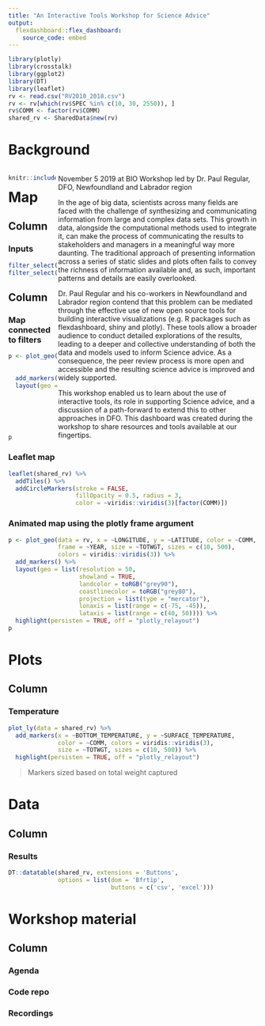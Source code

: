 ```yaml
---
title: "An Interactive Tools Workshop for Science Advice"
output: 
  flexdashboard::flex_dashboard:
    source_code: embed
---
```


```r
library(plotly)
library(crosstalk)
library(ggplot2)
library(DT)
library(leaflet)
rv <- read.csv("RV2010_2018.csv")
rv <- rv[which(rv$SPEC %in% c(10, 30, 2550)), ]
rv$COMM <- factor(rv$COMM)
shared_rv <- SharedData$new(rv)
```


Background {data-icon="fa-file-alt"}
=======================================

<div style="float: left; width: 19%; padding-right: 1%;">


```r
knitr::include_graphics("stickers-fish.jpg")
```

</div>  
    
<div style="float: right; width: 80%;">

November 5 2019 at BIO
Workshop led by Dr. Paul Regular, DFO, Newfoundland and Labrador region

In the age of big data, scientists across many fields are faced with the challenge of synthesizing and communicating information from large and complex data sets. This growth in data, alongside the computational methods used to integrate it, can make the process of communicating the results to stakeholders and managers in a meaningful way more daunting. The traditional approach of presenting information across a series of static slides and plots often fails to convey the richness of information available and, as such, important patterns and details are easily overlooked. 

Dr. Paul Regular and his co-workers in Newfoundland and Labrador region contend that this problem can be mediated through the effective use of new open source tools for building interactive visualizations (e.g. R packages such as flexdashboard, shiny and plotly). These tools allow a broader audience to conduct detailed explorations of the results, leading to a deeper and collective understanding of both the data and models used to inform Science advice. As a consequence, the peer review process is more open and accessible and the resulting science advice is improved and widely supported.

This workshop enabled us to learn about the use of interactive tools, its role in supporting Science advice, and a discussion of a path-forward to extend this to other approaches in DFO. This dashboard was created during the workshop to share resources and tools available at our fingertips. 

</div>


Map {data-icon="fa-map"}
=======================================

Column {.sidebar}
-------------------------------------

### Inputs

```r

filter_select("MISSION", "Mission", shared_rv, ~MISSION)
filter_select("COMM", "Species", shared_rv, ~COMM)

```


Column {.tabset}
-------------------------------------

### Map connected to filters

```r

p <- plot_geo(data = shared_rv, x = ~LONGITUDE, y = ~LATITUDE, color = ~COMM,
              size = ~TOTWGT, sizes = c(10, 500),
              colors = viridis::viridis(3)) %>%  
  add_markers() %>%                                       
  layout(geo = list(resolution = 50,                      
                    showland = TRUE,                      
                    landcolor = toRGB("grey90"),          
                    coastlinecolor = toRGB("grey80"),
                    projection = list(type = "mercator"),    
                    lonaxis = list(range = c(-75, -45)),    
                    lataxis = list(range = c(40, 50))))
p
```

### Leaflet map

```r

leaflet(shared_rv) %>%
  addTiles() %>%
  addCircleMarkers(stroke = FALSE,
                   fillOpacity = 0.5, radius = 3,
                   color = ~viridis::viridis(3)[factor(COMM)])

```


### Animated map using the plotly frame argument

```r

p <- plot_geo(data = rv, x = ~LONGITUDE, y = ~LATITUDE, color = ~COMM,
              frame = ~YEAR, size = ~TOTWGT, sizes = c(10, 500),
              colors = viridis::viridis(3)) %>%  
  add_markers() %>%                                       
  layout(geo = list(resolution = 50,                      
                    showland = TRUE,                      
                    landcolor = toRGB("grey90"),          
                    coastlinecolor = toRGB("grey80"),
                    projection = list(type = "mercator"),    
                    lonaxis = list(range = c(-75, -45)),    
                    lataxis = list(range = c(40, 50)))) %>% 
  highlight(persisten = TRUE, off = "plotly_relayout")
p
```


Plots {data-icon="fa-signal"}
=======================================

Column
-------------------------------------

### Temperature

```r
plot_ly(data = shared_rv) %>% 
  add_markers(x = ~BOTTOM_TEMPERATURE, y = ~SURFACE_TEMPERATURE,
              color = ~COMM, colors = viridis::viridis(3),
              size = ~TOTWGT, sizes = c(10, 500)) %>% 
  highlight(persisten = TRUE, off = "plotly_relayout")

```

> Markers sized based on total weight captured


Data {data-icon="fa-database"}
=======================================

Column
-------------------------------------

### Results

```r
DT::datatable(shared_rv, extensions = 'Buttons', 
              options = list(dom = 'Bfrtip',
                             buttons = c('csv', 'excel'))) 
```


Workshop material {data-icon="fa-clone"}
=======================================

Column {.tabset}
-------------------------------------

### Agenda

### Code repo

### Recordings

